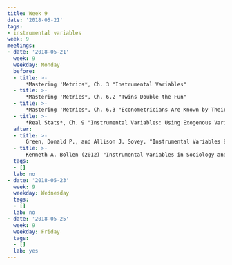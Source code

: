 ```yaml
---
title: Week 9
date: '2018-05-21'
tags:
- instrumental variables
week: 9
meetings:
- date: '2018-05-21'
  week: 9
  weekday: Monday
  before: 
  - title: >-
      *Mastering 'Metrics*, Ch. 3 "Instrumental Variables"
  - title: >-
      *Mastering 'Metrics*, Ch. 6.2 "Twins Double the Fun"
  - title: >-
      *Mastering 'Metrics*, Ch. 6.3 "Econometricians Are Known by Their ... Instruments"      
  - title: >-  
      *Real Stats*, Ch. 9 "Instrumental Variables: Using Exogenous Variation to Fight Endogeneity"
  after:
  - title: >-
      Green, Donald P., and Allison J. Sovey. "Instrumental Variables Estimation in Political Science: A Readers’ Guide" [DOI:10.1111/j.1540-5907.2010.00477.x](https://doi.org/10.1111/j.1540-5907.2010.00477.x)
  - title: >-
      Kenneth A. Bollen (2012) "Instrumental Variables in Sociology and the Social Sciences" [DOI:10.1146/annurev-soc-081309-150141](https://dx.doi.org/10.1146/annurev-soc-081309-150141) *Annual Review of Sociology*
  tags:
  - []
  lab: no
- date: '2018-05-23'
  week: 9
  weekday: Wednesday
  tags:
  - []
  lab: no
- date: '2018-05-25'
  week: 9
  weekday: Friday
  tags:
  - []
  lab: yes
---
```


